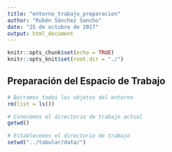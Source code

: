 ```yaml
---
title: "entorno_trabajo_preparacion"
author: "Rubén Sánchez Sancho"
date: "25 de octubre de 2017"
output: html_document
---
```


```r
knitr::opts_chunk$set(echo = TRUE)
knitr::opts_knit$set(root.dir = "./")
```



## Preparación del Espacio de Trabajo


```r
# Borramos todos los objetos del entorno
rm(list = ls())
```


```r
# Conocemos el directorio de trabajo actual
getwd()
```


```r
# Establecemos el directorio de trabajo
setwd("../tabular/data/")
```

